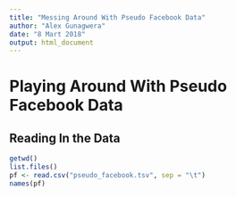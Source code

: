 ```yaml
---
title: "Messing Around With Pseudo Facebook Data"
author: "Alex Gunagwera"
date: "8 Mart 2018"
output: html_document
---
```


# Playing Around With Pseudo Facebook Data

## Reading In the Data
```r
getwd()
list.files()
pf <- read.csv("pseudo_facebook.tsv", sep = "\t")
names(pf)
```

## 